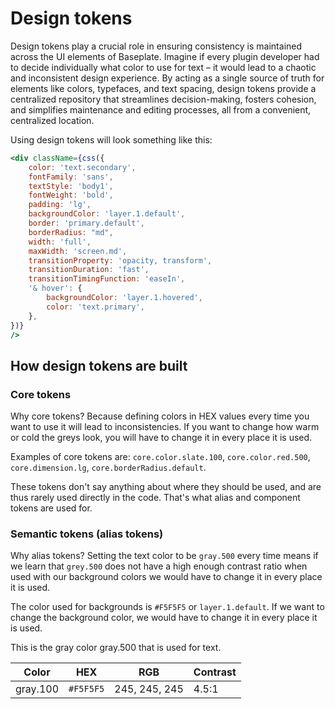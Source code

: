 # Design tokens

Design tokens play a crucial role in ensuring consistency is maintained across the UI elements of Baseplate. Imagine if every plugin developer had to decide individually what color to use for text – it would lead to a chaotic and inconsistent design experience. By acting as a single source of truth for elements like colors, typefaces, and text spacing, design tokens provide a centralized repository that streamlines decision-making, fosters cohesion, and simplifies maintenance and editing processes, all from a convenient, centralized location.

Using design tokens will look something like this:

```jsx title="App.tsx" highlightLines="2-4"
<div className={css({
    color: 'text.secondary',
    fontFamily: 'sans',
    textStyle: 'body1',
    fontWeight: 'bold',
    padding: 'lg',
    backgroundColor: 'layer.1.default',
    border: 'primary.default',
    borderRadius: "md",
    width: 'full',
    maxWidth: 'screen.md',
    transitionProperty: 'opacity, transform',
    transitionDuration: 'fast',
    transitionTimingFunction: 'easeIn',
    '& hover': {
        backgroundColor: 'layer.1.hovered',
        color: 'text.primary',
    },
})} 
/>
```

## How design tokens are built

### Core tokens

Why core tokens? Because defining colors in HEX values every time you want to use it will lead to inconsistencies. If you want to change how warm or cold the greys look, you will have to change it in every place it is used.

Examples of core tokens are: `core.color.slate.100`, `core.color.red.500`, `core.dimension.lg`, `core.borderRadius.default`.

These tokens don't say anything about where they should be used, and are thus rarely used directly in the code. That's what alias and component tokens are used for.

### Semantic tokens (alias tokens)

Why alias tokens? Setting the text color to be `gray.500` every time means if we learn that `grey.500` does not have a high enough contrast ratio when used with our background colors we would have to change it in every place it is used.

The color used for backgrounds is `#F5F5F5` or `layer.1.default`. If we want to change the background color, we would have to change it in every place it is used.

This is the gray color <ColorPreview color="#CECECE">gray.500</ColorPreview> that is used for text.

| Color | HEX | RGB | Contrast |
| --- | --- | --- | --- |
| gray.100 | `#F5F5F5` | 245, 245, 245 | 4.5:1 |